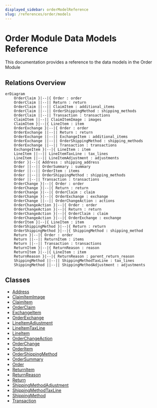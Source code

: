 ```yaml
---
displayed_sidebar: orderModelReference
slug: /references/order/models
---
```



# Order Module Data Models Reference

This documentation provides a reference to the data models in the Order Module

## Relations Overview

```mermaid
erDiagram
	OrderClaim }|--|{ Order : order
	OrderClaim ||--|| Return : return
	OrderClaim ||--|| ClaimItem : additional_items
	OrderClaim ||--|| OrderShippingMethod : shipping_methods
	OrderClaim ||--|| Transaction : transactions
	ClaimItem ||--|| ClaimItemImage : images
	ClaimItem }|--|{ LineItem : item
	OrderExchange }|--|{ Order : order
	OrderExchange ||--|| Return : return
	OrderExchange ||--|| ExchangeItem : additional_items
	OrderExchange ||--|| OrderShippingMethod : shipping_methods
	OrderExchange ||--|| Transaction : transactions
	ExchangeItem }|--|{ LineItem : item
	LineItem ||--|| LineItemTaxLine : tax_lines
	LineItem ||--|| LineItemAdjustment : adjustments
	Order }|--|{ Address : shipping_address
	Order ||--|| OrderSummary : summary
	Order ||--|| OrderItem : items
	Order ||--|| OrderShippingMethod : shipping_methods
	Order ||--|| Transaction : transactions
	OrderChange }|--|{ Order : order
	OrderChange }|--|{ Return : return
	OrderChange }|--|{ OrderClaim : claim
	OrderChange }|--|{ OrderExchange : exchange
	OrderChange ||--|| OrderChangeAction : actions
	OrderChangeAction }|--|{ Order : order
	OrderChangeAction }|--|{ Return : return
	OrderChangeAction }|--|{ OrderClaim : claim
	OrderChangeAction }|--|{ OrderExchange : exchange
	OrderItem }|--|{ LineItem : item
	OrderShippingMethod }|--|{ Return : return
	OrderShippingMethod }|--|{ ShippingMethod : shipping_method
	Return }|--|{ Order : order
	Return ||--|| ReturnItem : items
	Return ||--|| Transaction : transactions
	ReturnItem }|--|{ ReturnReason : reason
	ReturnItem }|--|{ LineItem : item
	ReturnReason }|--|{ ReturnReason : parent_return_reason
	ShippingMethod ||--|| ShippingMethodTaxLine : tax_lines
	ShippingMethod ||--|| ShippingMethodAdjustment : adjustments

```

## Classes

- [Address](../../order_models/classes/order_models.Address/page.mdx)
- [ClaimItemImage](../../order_models/classes/order_models.ClaimItemImage/page.mdx)
- [ClaimItem](../../order_models/classes/order_models.ClaimItem/page.mdx)
- [OrderClaim](../../order_models/classes/order_models.OrderClaim/page.mdx)
- [ExchangeItem](../../order_models/classes/order_models.ExchangeItem/page.mdx)
- [OrderExchange](../../order_models/classes/order_models.OrderExchange/page.mdx)
- [LineItemAdjustment](../../order_models/classes/order_models.LineItemAdjustment/page.mdx)
- [LineItemTaxLine](../../order_models/classes/order_models.LineItemTaxLine/page.mdx)
- [LineItem](../../order_models/classes/order_models.LineItem/page.mdx)
- [OrderChangeAction](../../order_models/classes/order_models.OrderChangeAction/page.mdx)
- [OrderChange](../../order_models/classes/order_models.OrderChange/page.mdx)
- [OrderItem](../../order_models/classes/order_models.OrderItem/page.mdx)
- [OrderShippingMethod](../../order_models/classes/order_models.OrderShippingMethod/page.mdx)
- [OrderSummary](../../order_models/classes/order_models.OrderSummary/page.mdx)
- [Order](../../order_models/classes/order_models.Order/page.mdx)
- [ReturnItem](../../order_models/classes/order_models.ReturnItem/page.mdx)
- [ReturnReason](../../order_models/classes/order_models.ReturnReason/page.mdx)
- [Return](../../order_models/classes/order_models.Return/page.mdx)
- [ShippingMethodAdjustment](../../order_models/classes/order_models.ShippingMethodAdjustment/page.mdx)
- [ShippingMethodTaxLine](../../order_models/classes/order_models.ShippingMethodTaxLine/page.mdx)
- [ShippingMethod](../../order_models/classes/order_models.ShippingMethod/page.mdx)
- [Transaction](../../order_models/classes/order_models.Transaction/page.mdx)
